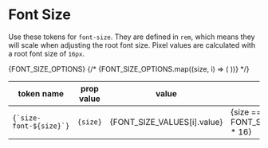 
<Meta
  title="Design Tokens/Font Size"
/>

# Font Size

Use these tokens for `font-size`. They are defined in `rem`, which means they will scale when adjusting the root font size. Pixel values are calculated with a root font size of `16px`.

<table>
<thead>
    <tr>
      <th>token name</th>
      <th>prop value</th>
      <th>value</th>
      <th>px</th>
      <th>notes</th>
    </tr>
  </thead>
  <tbody>
    {FONT_SIZE_OPTIONS}
    {/* {FONT_SIZE_OPTIONS.map((size, i) => (
      <tr key={i}>
        <td><code>{`size-font-${size}`}</code></td>
        <td><code>{size}</code></td>
        <td>{FONT_SIZE_VALUES[i].value}</td>
        <td>{size === 'base' ? '16' : FONT_SIZE_VALUES[i].original.value * 16}</td>
        <td>{FONT_SIZE_VALUES[i].original.comment}</td>
      </tr>
    ))} */}
  </tbody>
</table>
